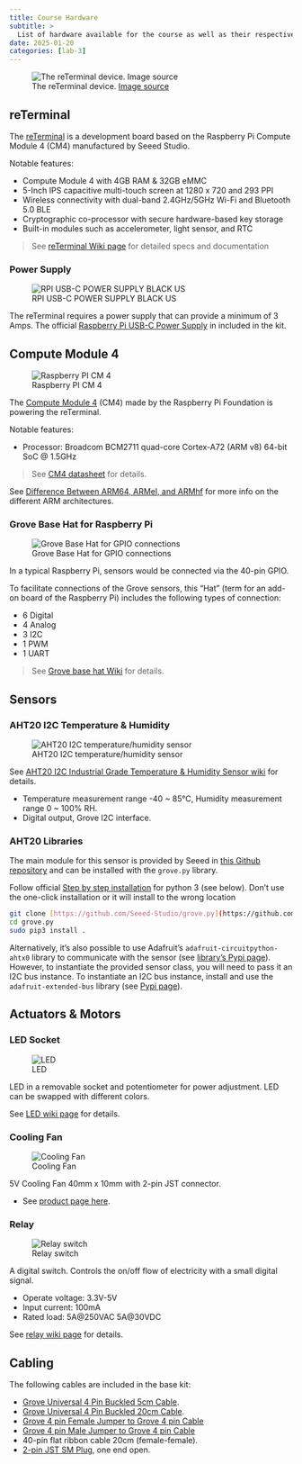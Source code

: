 ```yaml
---
title: Course Hardware
subtitle: >
  List of hardware available for the course as well as their respective specifications and documentation.
date: 2025-01-20
categories: [lab-3]
---
```


:::{.column-margin}
![The reTerminal device. [Image source](https://wiki.seeedstudio.com/reTerminal/)](https://files.seeedstudio.com/wiki/ReTerminal/wiki_thumb.png)
:::

## reTerminal

The [reTerminal](https://www.seeedstudio.com/ReTerminal-with-CM4-p-4904.html) is a
development board based on the Raspberry Pi Compute Module 4 (CM4) manufactured by Seeed
Studio.

Notable features:

- Compute Module 4 with 4GB RAM & 32GB eMMC
- 5-Inch IPS capacitive multi-touch screen at 1280 x 720 and 293 PPI
- Wireless connectivity with dual-band 2.4GHz/5GHz Wi-Fi and Bluetooth 5.0 BLE
- Cryptographic co-processor with secure hardware-based key storage
- Built-in modules such as accelerometer, light sensor, and RTC

> See [reTerminal Wiki page](https://wiki.seeedstudio.com/reTerminal/) for detailed specs
> and documentation

### Power Supply

:::{.column-margin}
![RPI USB-C POWER SUPPLY BLACK US](https://media.digikey.com/Photos/Raspberry%20Pi/MFG_RPI%20USB-C%20POWER%20SUPPLY%20BLACK%20US.jpg)
:::

The reTerminal requires a power supply that can provide a minimum of 3 Amps. The official
[Raspberry Pi USB-C Power Supply](https://www.raspberrypi.com/products/type-c-power-supply/)
in included in the kit.

## Compute Module 4

:::{.column-margin}
![Raspberry PI CM 4](https://images.prismic.io/rpf-products/bfe15853-d10f-4ed9-b9f0-32540bd76e55_CM4%20Featured%20Image.jpg?ixlib=gatsbyFP&auto=compress%2Cformat&fit=max&q=50&w=600&h=400 ":size=300")
:::

The
[Compute Module 4](https://www.raspberrypi.com/products/compute-module-4/?variant=raspberry-pi-cm4001000)
(CM4) made by the Raspberry Pi Foundation is powering the reTerminal.

Notable features:

- Processor: Broadcom BCM2711 quad-core Cortex-A72 (ARM v8) 64-bit SoC @ 1.5GHz

> See [CM4 datasheet](https://datasheets.raspberrypi.com/cm4/cm4-datasheet.pdf) for
> details.

See
[Difference Between ARM64, ARMel, and ARMhf](https://linuxhint.com/about-arm64-armel-armhf/)
for more info on the different ARM architectures.

### Grove Base Hat for Raspberry Pi

:::{.column-margin}
![Grove Base Hat for GPIO connections](https://files.seeedstudio.com/wiki/Grove_Base_Hat_for_Raspberry_Pi/img/main.jpg ":size=300")
:::

In a typical Raspberry Pi, sensors would be connected via the 40-pin GPIO.

To facilitate connections of the Grove sensors, this "Hat" (term for an add-on board of
the Raspberry Pi) includes the following types of connection:

- 6 Digital
- 4 Analog
- 3 I2C
- 1 PWM
- 1 UART

> See [Grove base hat Wiki](https://wiki.seeedstudio.com/Grove_Base_Hat_for_Raspberry_Pi/)
> for details.

## Sensors

### AHT20 I2C Temperature & Humidity

:::{.column-margin}
![AHT20 I2C temperature/humidity sensor](https://files.seeedstudio.com/wiki/Grove-AHT20_I2C_Industrial_Grade_Temperature_and_Humidity_Sensor/101990644_4_.png ":size=300")
:::

See
[AHT20 I2C Industrial Grade Temperature & Humidity Sensor wiki](https://wiki.seeedstudio.com/Grove-AHT20-I2C-Industrial-Grade-Temperature&Humidity-Sensor/)
for details.

- Temperature measurement range -40 ~ 85°C, Humidity measurement range 0 ~ 100% RH.
- Digital output, Grove I2C interface.

### AHT20 Libraries

The main module for this sensor is provided by Seeed in
[this Github repository](https://github.com/Seeed-Studio/grove.py/blob/master/grove/grove_temperature_humidity_aht20.py)
and can be installed with the `grove.py` library.

Follow official
[Step by step installation](https://wiki.seeedstudio.com/Grove_Base_Hat_for_Raspberry_Pi/#installation)
for python 3 (see below). Don't use the one-click installation or it will install to the
wrong location

```bash
git clone [https://github.com/Seeed-Studio/grove.py](https://github.com/Seeed-Studio/grove.py)
cd grove.py
sudo pip3 install .
```

Alternatively, it's also possible to use Adafruit's `adafruit-circuitpython-ahtx0` library
to communicate with the sensor (see
[library's Pypi page](https://pypi.org/project/adafruit-circuitpython-ahtx0/)). However,
to instantiate the provided sensor class, you will need to pass it an I2C bus instance. To
instantiate an I2C bus instance, install and use the `adafruit-extended-bus` library (see
[Pypi page](https://pypi.org/project/adafruit-extended-bus/)).

## Actuators & Motors

### LED Socket

:::{.column-margin}
![LED](https://files.seeedstudio.com/wiki/Raspi_wiki/img/red_led.jpg)
:::

LED in a removable socket and potentiometer for power adjustment. LED can be swapped with
different colors.

See [LED wiki page](https://wiki.seeedstudio.com/Grove-Red_LED/) for details.

### Cooling Fan

:::{.column-margin}
![Cooling Fan](https://abra-electronics.com/images/thumbnails/280/280/detailed/182/fan-3d-5v.png)
:::

5V Cooling Fan 40mm x 10mm with 2-pin JST connector.

- See
    [product page here](https://abra-electronics.com/thermal-management/fans/dc-fans-5v/5v-cooling-fan-40mm-x-10mm.html).

### Relay

:::{.column-margin}
![Relay switch](https://files.seeedstudio.com/wiki/Grove-Relay/img/Twig-Relay.jpg) 
:::

A digital switch. Controls the on/off flow of electricity with a small digital signal.

- Operate voltage: 3.3V-5V
- Input current: 100mA
- Rated load: 5A@250VAC 5A@30VDC

See [relay wiki page](https://wiki.seeedstudio.com/Grove-Relay/) for details.

## Cabling

The following cables are included in the base kit:

- [Grove Universal 4 Pin Buckled 5cm Cable](https://www.seeedstudio.com/Grove-Universal-4-Pin-Buckled-5cm-Cable-5-PCs-Pack.html).
- [Grove Universal 4 Pin Buckled 20cm Cable](https://www.seeedstudio.com/Grove-Universal-4-Pin-20cm-Unbuckled-Cable-5-PCs-Pack-p-749.html).
- [Grove 4 pin Female Jumper to Grove 4 pin Cable](https://www.seeedstudio.com/Grove-4-pin-Female-Jumper-to-Grove-4-pin-Conversion-Cable-5-PCs-per-PAck.html?queryID=7204536b9cc818771ed75f0d099829e7&objectID=2221&indexName=bazaar_retailer_products)
- [Grove 4 pin Male Jumper to Grove 4 pin Cable](https://www.seeedstudio.com/Grove-4-pin-Male-Jumper-to-Grove-4-pin-Conversion-Cable-5-PCs-per-Pack.html?queryID=9549a08ce2a46dc2ad12c0730ae087dd&objectID=1321&indexName=bazaar_retailer_products)
- 40-pin flat ribbon cable 20cm (female-female).
- [2-pin JST SM Plug](https://abra-electronics.com/interconnects/connectors/jst-connectors/sm/con-jst-sm-2a-2-pin-jst-sm-plug-receptacle-cable-set.html),
    one end open.
